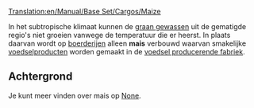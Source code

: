 [[Translation:en/Manual/Base Set/Cargos/Maize]]

{{nl/Manual/Base Set/Cargos/Vracht|name=Mais
|image=en/Manual/Base Set/Cargos/Grain.png
|geproduceerd=[[nl/Manual/Base Set/Industries/Boerderij|Boerderij]]
|geaccepteerd=[[nl/Voedsel producerende fabriek|Voedsel producerende fabriek]]
}}

In het subtropische klimaat kunnen de [[nl/Manual/Base Set/Cargos/Graan|graan gewassen]] uit de gematigde regio's niet groeien vanwege de temperatuur die er heerst. In plaats daarvan wordt op [[nl/Manual/Base Set/Industries/Boerderij|boerderijen]] alleen '''mais''' verbouwd waarvan smakelijke [[nl/Manual/Base Set/Cargos/Voedsel|voedselproducten]] worden gemaakt in de [[nl/Voedsel producerende fabriek|voedsel producerende fabriek]].

==Achtergrond==
Je kunt meer vinden over mais op [https://www.wikipedia.org/wiki/Maize None].